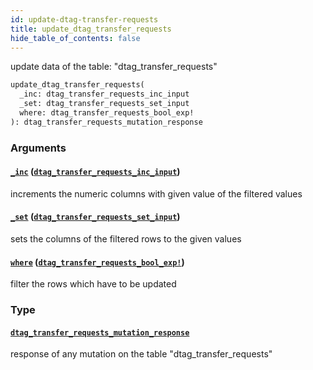 ```yaml
---
id: update-dtag-transfer-requests
title: update_dtag_transfer_requests
hide_table_of_contents: false
---
```


update data of the table: "dtag_transfer_requests"

```graphql
update_dtag_transfer_requests(
  _inc: dtag_transfer_requests_inc_input
  _set: dtag_transfer_requests_set_input
  where: dtag_transfer_requests_bool_exp!
): dtag_transfer_requests_mutation_response
```

### Arguments

#### [`_inc`](#) ([`dtag_transfer_requests_inc_input`](../inputs/dtag-transfer-requests-inc-input))

increments the numeric columns with given value of the filtered values

#### [`_set`](#) ([`dtag_transfer_requests_set_input`](../inputs/dtag-transfer-requests-set-input))

sets the columns of the filtered rows to the given values

#### [`where`](#) ([`dtag_transfer_requests_bool_exp!`](../inputs/dtag-transfer-requests-bool-exp))

filter the rows which have to be updated

### Type

#### [`dtag_transfer_requests_mutation_response`](../objects/dtag-transfer-requests-mutation-response)

response of any mutation on the table "dtag_transfer_requests"
